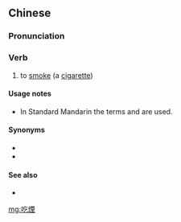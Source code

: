 {{also|喫煙|吃烟}}
==Chinese==
{{zh-forms|s=吃烟}}

===Pronunciation===
{{zh-pron
|m=chīyān
|cat=v
}}

===Verb===
{{zh-verb}}

# to [[smoke]] (a [[cigarette]])

====Usage notes====
* In Standard Mandarin the terms {{zh-l|抽煙}} and {{zh-l|吸煙}} are used.

====Synonyms====
* {{zh-l|抽煙}}
* {{zh-l|吸煙}}

====See also====
* {{zh-l|食煙}}

[[mg:吃煙]]